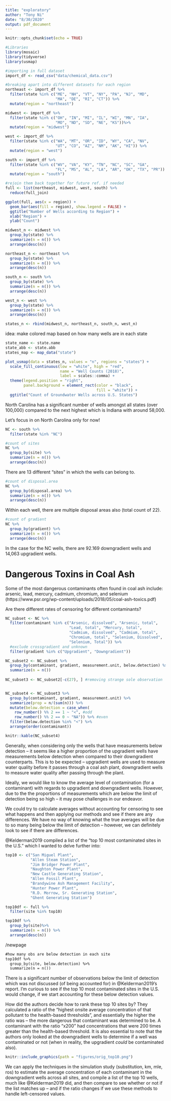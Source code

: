 ```yaml
---
title: "exploratory"
author: "Tony Ni"
date: "8/30/2020"
output: pdf_document
---
```


```r
knitr::opts_chunk$set(echo = TRUE)
```

```r
#Libraries
library(mosaic)
library(tidyverse)
library(usmap)
```

```r
#importing in full dataset
import_df <- read_csv("data/chemical_data.csv")
```

```r
#breaking apart into different datasets for each region
northeast <- import_df %>%
  filter(state %in% c("ME", "NH", "VT", "NY", "PA", "NJ", "MD", 
                      "MA", "DE", "RI", "CT")) %>%
  mutate(region = "northeast")

midwest <- import_df %>%
  filter(state %in% c("OH", "IN", "MI", "IL", "WI", "MN", "IA", 
                      "MO", "ND", "SD", "NE", "KS"))%>%
  mutate(region = "midwest")

west <- import_df %>%
  filter(state %in% c("WA", "MT", "OR", "ID", "WY", "CA", "NV", 
                      "UT", "CO", "AZ", "NM", "AK", "HI")) %>%
  mutate(region = "west")

south <- import_df %>%
  filter(state %in% c("WV", "VA", "KY", "TN", "NC", "SC", "GA", 
                      "FL", "MS", "AL", "LA", "AR", "OK", "TX", "PR")) %>%
  mutate(region = "south")

#rejoin them back together for future ref. if needed
full <- list(northeast, midwest, west, south) %>% 
  reduce(full_join)

ggplot(full, aes(x = region)) + 
  geom_bar(aes(fill = region), show.legend = FALSE) +
  ggtitle("Number of Wells according to Region") +
  xlab("Region") +
  ylab("Count")
```

```r
midwest_n <- midwest %>%
  group_by(state) %>%
  summarize(n = n()) %>%
  arrange(desc(n))

northeast_n <- northeast %>%
  group_by(state) %>%
  summarize(n = n()) %>%
  arrange(desc(n))

south_n <- south %>%
  group_by(state) %>%
  summarize(n = n()) %>%
  arrange(desc(n))

west_n <- west %>%
  group_by(state) %>%
  summarize(n = n()) %>%
  arrange(desc(n))

states_n <- rbind(midwest_n, northeast_n, south_n, west_n)
```

idea: make colored map based on how many wells are in each state

```r
state_name <- state.name
state_abb <- state.abb
states_map <- map_data("state")

plot_usmap(data = states_n, values = "n", regions = "states") +
  scale_fill_continuous(low = "white", high = "red", 
                        name = "Well Counts (2018)", 
                        label = scales::comma) + 
  theme(legend.position = "right", 
        panel.background = element_rect(color = "black", 
                                        fill = "white")) +
  ggtitle("Count of Groundwater Wells across U.S. States")
```

North Carolina has a significant number of wells amongst all states (over 100,000) compared to the next highest which is Indiana with around 58,000.


Let's focus in on North Carolina only for now!

```r
NC <- south %>%
  filter(state %in% "NC")

#count of sites
NC %>%
  group_by(site) %>%
  summarize(n = n()) %>%
  arrange(desc(n))
```

There are 13 different "sites" in which the wells can belong to.

```r
#count of disposal.area
NC %>%
  group_by(disposal.area) %>%
  summarize(n = n()) %>%
  arrange(desc(n))
```

Within each well, there are multiple disposal areas also (total count of 22).

```r
#count of gradient
NC %>%
  group_by(gradient) %>%
  summarize(n = n()) %>%
  arrange(desc(n))
```

In the case for the NC wells, there are 92.169 downgradient wells and 14,063 upgradient wells.

# Dangerous Toxins in Coal Ash

Some of the most dangerous contaminants often found in coal ash include: arsenic, lead, mercury, cadmium, chromium, and selenium (https://www.psr.org/wp-content/uploads/2018/05/coal-ash-toxics.pdf)

Are there different rates of censoring for different contaminants?

```r
NC_subset <- NC %>%
  filter(contaminant %in% c("Arsenic, dissolved", "Arsenic, total", 
                            "Lead, total", "Mercury, total", 
                            "Cadmium, dissolved", "Cadmium, total", 
                            "Chromium, total", "Selenium, Dissolved", 
                            "Selenium, Total")) %>%
  #exclude crossgradient and unknown
  filter(gradient %in% c("Upgradient", "Downgradient")) 

NC_subset2 <- NC_subset %>%
  group_by(contaminant, gradient, measurement.unit, below.detection) %>%
  summarize(n = n())
  
NC_subset3 <- NC_subset2[-c(27), ] #removing strange sole observation


NC_subset4 <- NC_subset3 %>%
  group_by(contaminant, gradient, measurement.unit) %>%
  summarize(prop = n/(sum(n))) %>%
  mutate(below.detection = case_when(
    row_number() %% 2 == 1 ~ "<", #odd
    row_number() %% 2 == 0 ~ "NA")) %>% #even  
  filter(below.detection %in% "<") %>%
  arrange(order(contaminant))

knitr::kable(NC_subset4)
```

Generally, when considering only the wells that have measurements below detection -- it seems like a higher proportion of the upgradient wells have measurements below detection when compared to their downgradient counterparts. This is to be expected -- upgradient wells are used to measure water quality before it passes through a coal ash plant, downgradient wells to measure water quality after passing through the plant. 

Ideally, we would like to know the average level of contamination (for a contaminant) with regards to upgradient and downgradient wells. However, due to the the proportions of measurements which are below the limit of detection being so high -- it may pose challenges in our endeavor. 

We could try to calculate averages without accounting for censoring to see what happens and then applying our methods and see if there are any differences. We have no way of knowing what the true averages will be due to so many being below the limit of detection -- however, we can definitely look to see if there are differences.

@Kelderman2019 compiled a list of the "top 10 most contaminated sites in the U.S." which I wanted to delve further into:

```r
top10 <- c("San Miguel Plant",
           "Allen Steam Station",
           "Jim Bridger Power Plant",
           "Naughton Power Plant",
           "New Castle Generating Station",
           "Allen Fossil Plant",
           "Brandywine Ash Management Facility",
           "Hunter Power Plant",
           "R.D. Morrow, Sr. Generating Station",
           "Ghent Generating Station")

top10df <- full %>%
  filter(site %in% top10)

top10df %>%
  group_by(site)%>%
  summarize(n = n()) %>%
  arrange(desc(n))
```

/newpage

```e
#how many obs are below detection in each site
top10df %>%
  group_by(site, below.detection) %>%
  summarize(n = n()) 
```

There is a significant number of observations below the limit of detection which was not discussed (of being accounted for) in @Kelderman2019's report. I'm curious to see if the top 10 most contaminated sites in the U.S. would change, if we start accounting for these below detection values. 

\newpage 

How did the authors decide how to rank these top 10 sites by? They calculated a ratio of the "highest onsite average concentration of that pollutant to the health-based thresholds", and essentially the higher the ratio was -- the more dangerous that contaminant was determined to be. A contaminant with the ratio "x200" had concentrations that were 200 times greater than the health-based threshold. It is also essential to note that the authors only looked at the downgradient wells to determine if a well was contaminated or not (when in reality, the upgradient _could_ be contaminated also).

```r
knitr::include_graphics(path = "figures/orig_top10.png")
```

We can apply the techniques in the simulation study (substitution, km, mle, ros) to estimate the average concentration of each contaminant in the downgradient wells across all sites, and compile a list of the top 10 wells, much like @Kelderman2019 did, and then compare to see whether or not if the list matches up -- and if the ratio changes if we use these methods to handle left-censored values.


